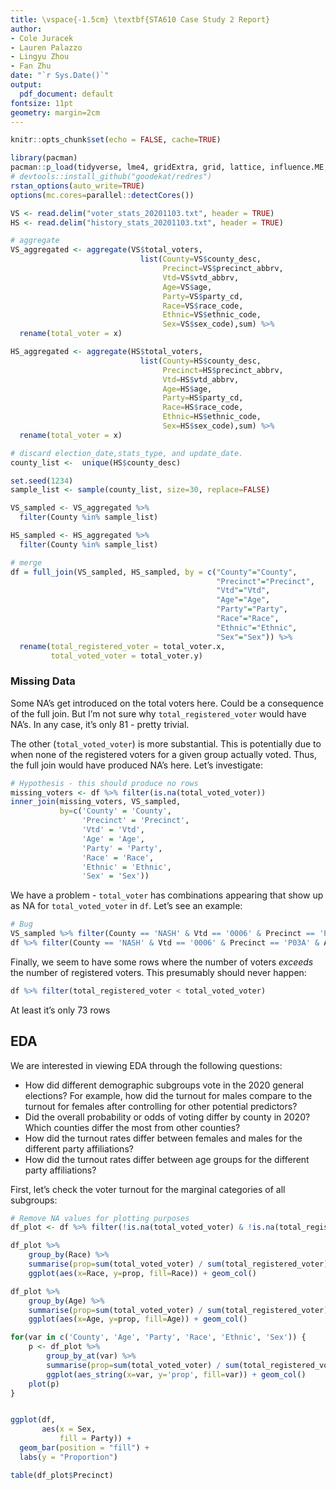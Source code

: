 ```yaml
---
title: \vspace{-1.5cm} \textbf{STA610 Case Study 2 Report}
author:
- Cole Juracek 
- Lauren Palazzo 
- Lingyu Zhou 
- Fan Zhu
date: "`r Sys.Date()`"
output:
  pdf_document: default
fontsize: 11pt
geometry: margin=2cm
---
```


```r
knitr::opts_chunk$set(echo = FALSE, cache=TRUE)
```

```r
library(pacman)
pacman::p_load(tidyverse, lme4, gridExtra, grid, lattice, influence.ME, knitr, GGally, corrplot, rstan, brms, cowplot, directlabels, tidybayes)
# devtools::install_github("goodekat/redres")
rstan_options(auto_write=TRUE)
options(mc.cores=parallel::detectCores())
```

```r
VS <- read.delim("voter_stats_20201103.txt", header = TRUE)
HS <- read.delim("history_stats_20201103.txt", header = TRUE)
```

```r
# aggregate
VS_aggregated <- aggregate(VS$total_voters,
                             list(County=VS$county_desc,
                                  Precinct=VS$precinct_abbrv,
                                  Vtd=VS$vtd_abbrv,
                                  Age=VS$age,
                                  Party=VS$party_cd,
                                  Race=VS$race_code,
                                  Ethnic=VS$ethnic_code,
                                  Sex=VS$sex_code),sum) %>%
  rename(total_voter = x)

HS_aggregated <- aggregate(HS$total_voters,
                             list(County=HS$county_desc,
                                  Precinct=HS$precinct_abbrv,
                                  Vtd=HS$vtd_abbrv,
                                  Age=HS$age,
                                  Party=HS$party_cd,
                                  Race=HS$race_code,
                                  Ethnic=HS$ethnic_code,
                                  Sex=HS$sex_code),sum) %>%
  rename(total_voter = x)
```

```r
# discard election_date,stats_type, and update_date. 
county_list <-  unique(HS$county_desc)

set.seed(1234)
sample_list <- sample(county_list, size=30, replace=FALSE)

VS_sampled <- VS_aggregated %>%
  filter(County %in% sample_list)

HS_sampled <- HS_aggregated %>%
  filter(County %in% sample_list)
```

```r
# merge 
df = full_join(VS_sampled, HS_sampled, by = c("County"="County",
                                              "Precinct"="Precinct",
                                              "Vtd"="Vtd",
                                              "Age"="Age",
                                              "Party"="Party",
                                              "Race"="Race",
                                              "Ethnic"="Ethnic",
                                              "Sex"="Sex")) %>%
  rename(total_registered_voter = total_voter.x,
         total_voted_voter = total_voter.y)
```

### Missing Data

Some NA's get introduced on the total voters here. Could be a consequence of the full join. But I'm not sure why `total_registered_voter` would have NA's. In any case, it's only 81 - pretty trivial. 

The other (`total_voted_voter`) is more substantial. This is potentially due to when none of the registered voters for a given group actually voted. Thus, the full join would have produced NA's here. Let's investigate:

```r
# Hypothesis - this should produce no rows
missing_voters <- df %>% filter(is.na(total_voted_voter))
inner_join(missing_voters, VS_sampled, 
           by=c('County' = 'County', 
                'Precinct' = 'Precinct', 
                'Vtd' = 'Vtd', 
                'Age' = 'Age', 
                'Party' = 'Party', 
                'Race' = 'Race', 
                'Ethnic' = 'Ethnic', 
                'Sex' = 'Sex'))
```

We have a problem - `total_voter` has combinations appearing that show up as NA for `total_voted_voter` in `df`. Let's see an example:

```r
# Bug
VS_sampled %>% filter(County == 'NASH' & Vtd == '0006' & Precinct == 'P03A' & Age == 'Age 26 - 40' & Party == 'DEM' & Race == 'A')
df %>% filter(County == 'NASH' & Vtd == '0006' & Precinct == 'P03A' & Age == 'Age 26 - 40' & Party == 'DEM' & Race == 'A')
```

Finally, we seem to have some rows where the number of voters *exceeds* the number of registered voters. This presumably should never happen:

```r
df %>% filter(total_registered_voter < total_voted_voter)
```

At least it's only 73 rows

## EDA

We are interested in viewing EDA through the following questions:

- How did different demographic subgroups vote in the 2020 general elections? For example, how did the turnout for males compare to the turnout for females after controlling for other potential predictors?
- Did the overall probability or odds of voting differ by county in 2020? Which counties differ the most from other counties?
- How did the turnout rates differ between females and males for the different party affiliations?
- How did the turnout rates differ between age groups for the different party affiliations?

First, let's check the voter turnout for the marginal categories of all subgroups:

```r
# Remove NA values for plotting purposes
df_plot <- df %>% filter(!is.na(total_voted_voter) & !is.na(total_registered_voter))
```

```r
df_plot %>% 
    group_by(Race) %>% 
    summarise(prop=sum(total_voted_voter) / sum(total_registered_voter)) %>% 
    ggplot(aes(x=Race, y=prop, fill=Race)) + geom_col()

df_plot %>% 
    group_by(Age) %>% 
    summarise(prop=sum(total_voted_voter) / sum(total_registered_voter)) %>% 
    ggplot(aes(x=Age, y=prop, fill=Age)) + geom_col()

for(var in c('County', 'Age', 'Party', 'Race', 'Ethnic', 'Sex')) {
    p <- df_plot %>% 
        group_by_at(var) %>% 
        summarise(prop=sum(total_voted_voter) / sum(total_registered_voter)) %>% 
        ggplot(aes_string(x=var, y='prop', fill=var)) + geom_col()
    plot(p)
}
```

```r

```


```r
ggplot(df, 
       aes(x = Sex, 
           fill = Party)) + 
  geom_bar(position = "fill") +
  labs(y = "Proportion")
```

```r
table(df_plot$Precinct)
```

